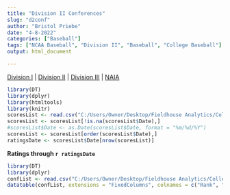 ```yaml
---
title: "Division II Conferences"
slug: "d2conf"
author: "Bristol Priebe"
date: "4-8-2022"
categories: ["Baseball"]
tags: ["NCAA Baseball", "Division II", "Baseball", "College Baseball"]
output: html_document

---
```


[Division I](https://fieldhouseanalytics.com/d1conf/) | [Division II](https://fieldhouseanalytics.com/d2conf/) | [Division III](https://fieldhouseanalytics.com/d3conf/) |
[NAIA](https://fieldhouseanalytics.com/naiaconf/)

```r
library(DT)
library(dplyr)
library(htmltools)
library(knitr)
scoresList <- read.csv("C:/Users/Owner/Desktop/Fieldhouse Analytics/College Baseball/2022 Massey Scores.csv")
scoresList <- scoresList[!is.na(scoresList$Date),]
#scoresList$Date <- as.Date(scoresList$Date, format = "%m/%d/%Y")
scoresList <- scoresList[order(scoresList$Date),]
ratingsDate <- scoresList$Date[nrow(scoresList)]
```

**Ratings through `r ratingsDate`**


```r
library(DT)
library(dplyr)
confList <- read.csv("C:/Users/Owner/Desktop/Fieldhouse Analytics/College Baseball/2022 CUrrent Average Rating By Conference - D-II.csv")
datatable(confList, extensions = "FixedColumns", colnames = c("Rank", "Conference", "Avg Rating"), rownames = FALSE, class = "cell-border stripe", width = '500px', options = list(columnDefs = list(list(className = "dt-center", targets = c(0,2))), pageLength = 23, scrollX = TRUE, scrollY = '700px')) %>% formatRound("AvgRating", digits = 2)

```



